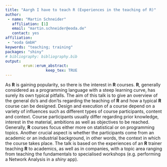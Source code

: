 ---
title: "Aargh I have to teach R (Experiences in the teaching of R)"
author:
 - name: "Martin Schneider"
   affiliation: [1]
   email: "martin.schneider@eoda.de"
   contact: yes
affiliation:
 - "eoda GmbH"
keywords: "teaching; training"
packages: "shiny"
# bibliography: bibliography.bib
output:  
        erum::erum_abstract:
                  keep_tex: TRUE
---

As **R** is gaining popularity, so there is the interest in **R** courses. **R**,
generally considered as a programming language with a steep learning
curve, has surely its own typical pitfalls. The aim of this talk is to give an overview of the general do’s and
don’ts regarding the teaching of **R** and how a typical **R** course can be
designed. Design and execution of a course depend on a variety of
influences such as different types of course participants, content and
context. Course participants usually differ regarding prior knowledge,
interest in the material, ambitions as well as objectives to be reached. Generally, **R** courses focus either more on statistical or on
programming topics. Another crucial aspect is whether the participants
come from an academic or an industrial background, in other words, the
context in which the course takes place. The talk is based on the
experiences of an **R** trainer teaching **R** to academics, as well as in
companies, with a topic area ranging from teaching the fundamentals to
specialised workshops (e.g. performing a Network Analysis in a *shiny* app).

<!--  -->
<!--  -->
<!--  -->
